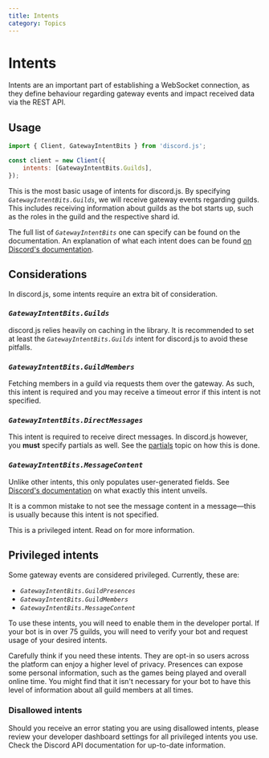 ```yaml
---
title: Intents
category: Topics
---
```


# Intents

Intents are an important part of establishing a WebSocket connection, as they define behaviour regarding gateway events and impact received data via the REST API.

## Usage

```js
import { Client, GatewayIntentBits } from 'discord.js';

const client = new Client({
	intents: [GatewayIntentBits.Guilds],
});
```

This is the most basic usage of intents for discord.js. By specifying _`GatewayIntentBits.Guilds`_, we will receive gateway events regarding guilds. This includes receiving information about guilds as the bot starts up, such as the roles in the guild and the respective shard id.

The full list of _`GatewayIntentBits`_ one can specify can be found <DiscordAPITypesLink type="enum" parent="GatewayIntentBits">on the documentation</DiscordAPITypesLink>. An explanation of what each intent does can be found [on Discord's documentation](https://discord.com/developers/docs/topics/gateway#list-of-intents).

## Considerations

In discord.js, some intents require an extra bit of consideration.

### _`GatewayIntentBits.Guilds`_

discord.js relies heavily on caching in the library. It is recommended to set at least the _`GatewayIntentBits.Guilds`_ intent for discord.js to avoid these pitfalls.

### _`GatewayIntentBits.GuildMembers`_

Fetching members in a guild via <DocsLink type="class" parent="GuildMemberManager" symbol="fetch" brackets /> requests them over the gateway. As such, this intent is required and you may receive a timeout error if this intent is not specified.

### _`GatewayIntentBits.DirectMessages`_

This intent is required to receive direct messages. In discord.js however, you **must** specify partials as well. See the [partials](https://media.discordapp.net/attachments/999796393810067607/1161040112663138414/image.png) topic on how this is done.

### _`GatewayIntentBits.MessageContent`_

Unlike other intents, this only populates user-generated fields. See [Discord's documentation](https://discord.com/developers/docs/topics/gateway#message-content-intent) on what exactly this intent unveils.

It is a common mistake to not see the message content in a message—this is usually because this intent is not specified.

<Alert title="Info" type="info">
	This is a privileged intent. Read on for more information.
</Alert>

## Privileged intents

Some gateway events are considered privileged. Currently, these are:

- _`GatewayIntentBits.GuildPresences`_
- _`GatewayIntentBits.GuildMembers`_
- _`GatewayIntentBits.MessageContent`_

To use these intents, you will need to enable them in the developer portal. If your bot is in over 75 guilds, you will need to verify your bot and request usage of your desired intents.

Carefully think if you need these intents. They are opt-in so users across the platform can enjoy a higher level of privacy. Presences can expose some personal information, such as the games being played and overall online time. You might find that it isn't necessary for your bot to have this level of information about all guild members at all times.

### Disallowed intents

Should you receive an error stating you are using disallowed intents, please review your developer dashboard settings for all privileged intents you use. Check the Discord API documentation for up-to-date information.
